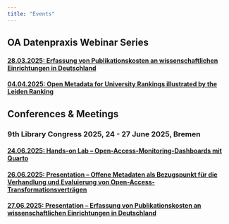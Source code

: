 ```yaml
---
title: "Events"
---
```

## OA Datenpraxis Webinar Series

#### [28.03.2025: Erfassung von Publikationskosten an wissenschaftlichen Einrichtungen in Deutschland](events/webinar_20250328.qmd)

#### [04.04.2025: Open Metadata for University Rankings illustrated by the Leiden Ranking](events/webinar_20250404.qmd)


## Conferences & Meetings

### 9th Library Congress 2025, 24 - 27 June 2025, Bremen

#### [24.06.2025: Hands-on Lab -- Open-Access-Monitoring-Dashboards mit Quarto](events/bid25_20250624.qmd)

#### [26.06.2025: Presentation -- Offene Metadaten als Bezugspunkt für die Verhandlung und Evaluierung von Open-Access-Transformationsverträgen](events/bid25_20250626.qmd)

#### [27.06.2025: Presentation -- Erfassung von Publikationskosten an wissenschaftlichen Einrichtungen in Deutschland](events/bid25_20250627.qmd)
